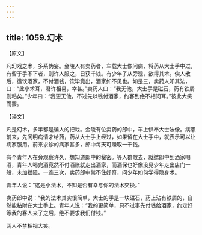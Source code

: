 ```yaml
---
---
---
```

title: 1059.幻术
---



【原文】

凡幻戏之术，多系伪妄。金陵人有卖药者，车载大士像问病，将药从大士手中过，有留于手不下者，则许人服之，日获千钱。有少年子从旁观，欲得其术。俟人散后，邀饮酒家，不付酒钱，饮毕竟出，酒家如不见也。如是三，卖药人叩其法，曰：“此小术耳，君许相易，幸甚。”卖药人曰：“我无他，大士手是磁石，药有铁屑则粘矣。”少年曰：“我更无他，不过先以钱付酒家，约客到绝不相问耳。”彼此大笑而罢。

【译文】

凡是幻术，多半都是骗人的把戏。金陵有位卖药的郎中，车上供奉大士法像。病患前来，先问明病情才给药，药从大士手上经过，如果留在大士手中，就表示可以让病家服用。前来求诊的病家甚多，郎中每天可赚取一千钱。

有个青年人在旁观察许久，想知道郎中的秘密。等人群散去，就邀郎中到酒家喝酒，青年人喝完酒竟然不付酒账就走出酒家，而酒保也好像没见少年走出店门一般，未加拦阻。一连三次，卖药郎中禁不住好奇，问少年如何学得隐身术。

青年人说：“这是小法术，不知是否有幸与你的法术交换。”

卖药郎中说：“我的法术其实很简单，大士的手是一块磁石，药上沾有铁屑的，自然能粘附在大士手上。青年人说：“我的更简单，只不过事先付钱给酒家，约定好等我的客人来了之后，绝不要求我们付钱。”

两人不禁相视大笑。
